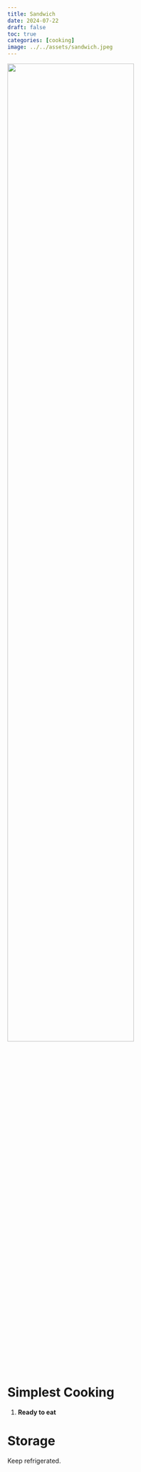 ```yaml
---
title: Sandwich
date: 2024-07-22
draft: false
toc: true
categories: [cooking]
image: ../../assets/sandwich.jpeg
---
```



![](../../assets/sandwich.jpeg){fig-align="center" width=75%}


# Simplest Cooking

1. **Ready to eat**

# Storage

Keep refrigerated.
